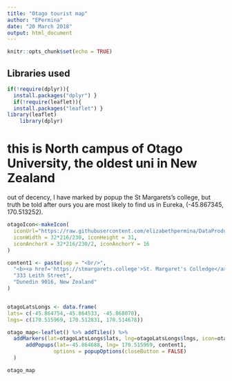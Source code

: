 ```yaml
---
title: "Otago tourist map"
author: "EPermina"
date: "20 March 2018"
output: html_document
---
```


```r
knitr::opts_chunk$set(echo = TRUE)
```

## Libraries used

```r
if(!require(dplyr)){
  install.packages("dplyr") }
  if(!require(leaflet)){
  install.packages("leaflet") }
library(leaflet)
    library(dplyr)
```

# this is North campus of Otago University, the oldest uni in New Zealand

out of decency, I have marked by popup the St Margarets's college, but truth be told after ours you are most likely to find us in Eureka, (-45.867345, 170.513252).

```r
otagoIcon<-makeIcon(
  iconUrl="https://raw.githubusercontent.com/elizabethpermina/DataProductsCoursera1/master/Otago-uni-logo.png",
  iconWidth = 32*216/230, iconHeight = 31,
  iconAnchorX = 32*216/230/2, iconAnchorY = 16
)

content1 <- paste(sep = "<br/>",
  "<b><a href='https://stmargarets.college'>St. Margaret's Colledge</a></b>",
  "333 Leith Street",
  "Dunedin 9016, New Zealand"
)


otagoLatsLongs <- data.frame( 
lats= c(-45.864754,-45.864533, -45.868070),
lngs= c(170.515969, 170.512831, 170.514678))

otago_map<-leaflet() %>% addTiles() %>%
  addMarkers(lat=otagoLatsLongs$lats, lng=otagoLatsLongs$lngs, icon=otagoIcon) %>%
      addPopups(lat=-45.864688, lng= 170.515969, content1, 
               options = popupOptions(closeButton = FALSE)
  )

otago_map

```